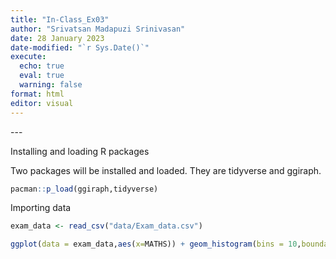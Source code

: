 ```yaml
---
title: "In-Class_Ex03"
author: "Srivatsan Madapuzi Srinivasan"
date: 28 January 2023
date-modified: "`r Sys.Date()`"
execute: 
  echo: true
  eval: true
  warning: false
format: html
editor: visual
---
```


\-\--

Installing and loading R packages

Two packages will be installed and loaded. They are tidyverse and ggiraph.

```r
pacman::p_load(ggiraph,tidyverse)
```

Importing data

```r
exam_data <- read_csv("data/Exam_data.csv")
```

```r
ggplot(data = exam_data,aes(x=MATHS)) + geom_histogram(bins = 10,boundary=100)
```
